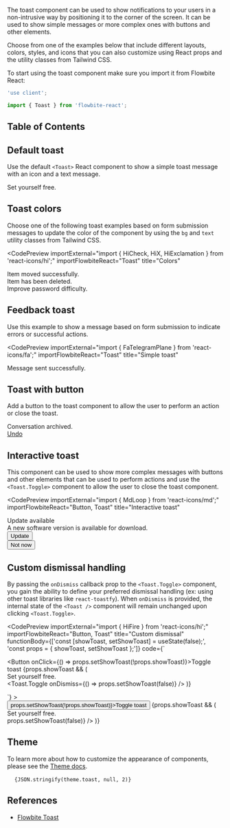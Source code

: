 
The toast component can be used to show notifications to your users in a non-intrusive way by positioning it to the corner of the screen. It can be used to show simple messages or more complex ones with buttons and other elements.

Choose from one of the examples below that include different layouts, colors, styles, and icons that you can also customize using React props and the utility classes from Tailwind CSS.

To start using the toast component make sure you import it from Flowbite React:

```jsx
'use client';

import { Toast } from 'flowbite-react';
```

## Table of Contents

## Default toast

Use the default `<Toast>` React component to show a simple toast message with an icon and a text message.

<CodePreview importExternal="import { HiFire } from 'react-icons/hi';" title="Default toast">
  <Toast>
    <div className="inline-flex h-8 w-8 shrink-0 items-center justify-center rounded-lg bg-cyan-100 text-cyan-500 dark:bg-cyan-800 dark:text-cyan-200">
      <HiFire className="h-5 w-5" />
    </div>
    <div className="ml-3 text-sm font-normal">Set yourself free.</div>
    <Toast.Toggle />
  </Toast>
</CodePreview>

## Toast colors

Choose one of the following toast examples based on form submission messages to update the color of the component by using the `bg` and `text` utility classes from Tailwind CSS.

<CodePreview
  importExternal="import { HiCheck, HiX, HiExclamation } from 'react-icons/hi';"
  importFlowbiteReact="Toast"
  title="Colors"
>
  <div className="flex flex-col gap-4">
    <Toast>
      <div className="inline-flex h-8 w-8 shrink-0 items-center justify-center rounded-lg bg-green-100 text-green-500 dark:bg-green-800 dark:text-green-200">
        <HiCheck className="h-5 w-5" />
      </div>
      <div className="ml-3 text-sm font-normal">Item moved successfully.</div>
      <Toast.Toggle />
    </Toast>
    <Toast>
      <div className="inline-flex h-8 w-8 shrink-0 items-center justify-center rounded-lg bg-red-100 text-red-500 dark:bg-red-800 dark:text-red-200">
        <HiX className="h-5 w-5" />
      </div>
      <div className="ml-3 text-sm font-normal">Item has been deleted.</div>
      <Toast.Toggle />
    </Toast>
    <Toast>
      <div className="inline-flex h-8 w-8 shrink-0 items-center justify-center rounded-lg bg-orange-100 text-orange-500 dark:bg-orange-700 dark:text-orange-200">
        <HiExclamation className="h-5 w-5" />
      </div>
      <div className="ml-3 text-sm font-normal">Improve password difficulty.</div>
      <Toast.Toggle />
    </Toast>
  </div>
</CodePreview>

## Feedback toast

Use this example to show a message based on form submission to indicate errors or successful actions.

<CodePreview
  importExternal="import { FaTelegramPlane } from 'react-icons/fa';"
  importFlowbiteReact="Toast"
  title="Simple toast"
>
  <div className="space-x-4 divide-x divide-gray-200 dark:divide-gray-700">
    <Toast>
      <FaTelegramPlane className="h-5 w-5 text-cyan-600 dark:text-cyan-500" />
      <div className="pl-4 text-sm font-normal">Message sent successfully.</div>
    </Toast>
  </div>
</CodePreview>

## Toast with button

Add a button to the toast component to allow the user to perform an action or close the toast.

<CodePreview title="Undo button">
  <Toast>
    <div className="text-sm font-normal">Conversation archived.</div>
    <div className="ml-auto flex items-center space-x-2">
      <a
        href="/toast"
        className="rounded-lg p-1.5 text-sm font-medium text-cyan-600 hover:bg-cyan-100 dark:text-cyan-500 dark:hover:bg-gray-700"
      >
        Undo
      </a>
      <Toast.Toggle />
    </div>
  </Toast>
</CodePreview>

## Interactive toast

This component can be used to show more complex messages with buttons and other elements that can be used to perform actions and use the `<Toast.Toggle>` component to allow the user to close the toast component.

<CodePreview
  importExternal="import { MdLoop } from 'react-icons/md';"
  importFlowbiteReact="Button, Toast"
  title="Interactive toast"
>
  <Toast>
    <div className="flex items-start">
      <div className="inline-flex h-8 w-8 shrink-0 items-center justify-center rounded-lg bg-cyan-100 text-cyan-500 dark:bg-cyan-900 dark:text-cyan-300">
        <MdLoop className="h-5 w-5" />
      </div>
      <div className="ml-3 text-sm font-normal">
        <span className="mb-1 text-sm font-semibold text-gray-900 dark:text-white">Update available</span>
        <div className="mb-2 text-sm font-normal">A new software version is available for download.</div>
        <div className="flex-start flex gap-2">
          <div className="w-auto">
            <Button size="xs">Update</Button>
          </div>
          <div className="w-auto">
            <Button color="light" size="xs">
              Not now
            </Button>
          </div>
        </div>
      </div>
      <Toast.Toggle />
    </div>
  </Toast>
</CodePreview>

## Custom dismissal handling

By passing the `onDismiss` callback prop to the `<Toast.Toggle>` component, you gain the ability to define your preferred dismissal handling (ex: using other toast libraries like `react-toastfy`). When `onDismiss` is provided, the internal state of the `<Toast />` component will remain unchanged upon clicking `<Toast.Toggle>`.

<CodePreview
  importExternal="import { HiFire } from 'react-icons/hi';"
  importFlowbiteReact="Button, Toast"
  title="Custom dismissal"
  functionBody={['const [showToast, setShowToast] = useState(false);', 'const props = { showToast, setShowToast };']}
  code={`<div className="space-y-4">
  <Button onClick={() => props.setShowToast(!props.showToast)}>Toggle toast</Button>
  {props.showToast && (
    <Toast>
      <div className="inline-flex h-8 w-8 shrink-0 items-center justify-center rounded-lg bg-cyan-100 text-cyan-500 dark:bg-cyan-800 dark:text-cyan-200">
        <HiFire className="h-5 w-5" />
      </div>
      <div className="ml-3 text-sm font-normal">Set yourself free.</div>
      <Toast.Toggle onDismiss={() => props.setShowToast(false)} />
    </Toast>
  )}
</div>`}
>
  <div className="space-y-4">
    <Button onClick={() => props.setShowToast(!props.showToast)}>Toggle toast</Button>
    {props.showToast && (
      <Toast>
        <div className="inline-flex h-8 w-8 shrink-0 items-center justify-center rounded-lg bg-cyan-100 text-cyan-500 dark:bg-cyan-800 dark:text-cyan-200">
          <HiFire className="h-5 w-5" />
        </div>
        <div className="ml-3 text-sm font-normal">Set yourself free.</div>
        <Toast.Toggle onDismiss={() => props.setShowToast(false)} />
      </Toast>
    )}
  </div>
</CodePreview>

## Theme

To learn more about how to customize the appearance of components, please see the [Theme docs](/docs/customize/theme).

<pre className="language-tsx">
  <code>{JSON.stringify(theme.toast, null, 2)}</code>
</pre>

## References

- [Flowbite Toast](https://flowbite.com/docs/components/toast/)
